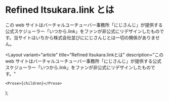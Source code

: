 
# Refined Itsukara.link とは

この web サイトはバーチャルユーチューバー事務所「にじさんじ」が提供する公式スケジューラー「いつから.link」をファンが非公式にリデザインしたものです。当サイトはいちから株式会社並びににじさんじとは一切の関係がありません。

  <Layout
    variant="article"
    title="Refined Itsukara.linkとは"
    description="この web サイトはバーチャルユーチューバー事務所「にじさんじ」が提供する公式スケジューラー「いつから.link」をファンが非公式にリデザインしたものです。"
  >
    <Prose>{children}</Prose>
  </Layout>
);
